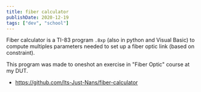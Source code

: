 ```yaml
---
title: fiber calculator
publishDate: 2020-12-19
tags: ["dev", "school"]
---
```


Fiber calculator is a TI-83 program `.8xp` (also in python and Visual Basic) to compute multiples parameters needed to set up a fiber optic link (based on constraint).

This program was made to oneshot an exercise in "Fiber Optic" course at my DUT.

- https://github.com/Its-Just-Nans/fiber-calculator
